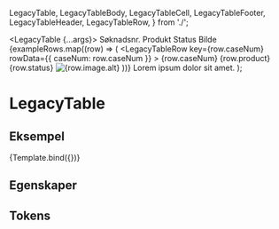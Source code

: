   LegacyTable,
  LegacyTableBody,
  LegacyTableCell,
  LegacyTableFooter,
  LegacyTableHeader,
  LegacyTableRow,
} from './';

<Meta
  title='Avviklet/LegacyTable'
  component={LegacyTable}
/>

  <LegacyTable {...args}>
    <LegacyTableHeader>
      <LegacyTableRow>
        <LegacyTableCell>Søknadsnr.</LegacyTableCell>
        <LegacyTableCell>Produkt</LegacyTableCell>
        <LegacyTableCell>Status</LegacyTableCell>
        <LegacyTableCell>Bilde</LegacyTableCell>
      </LegacyTableRow>
    </LegacyTableHeader>
    <LegacyTableBody>
      {exampleRows.map((row) => (
        <LegacyTableRow
          key={row.caseNum}
          rowData={{ caseNum: row.caseNum }}
        >
          <LegacyTableCell>{row.caseNum}</LegacyTableCell>
          <LegacyTableCell>{row.product}</LegacyTableCell>
          <LegacyTableCell>{row.status}</LegacyTableCell>
          <LegacyTableCell>
            <img
              src={row.image.src}
              alt={row.image.alt}
              className={classes.img}
            />
          </LegacyTableCell>
        </LegacyTableRow>
      ))}
    </LegacyTableBody>
    <LegacyTableFooter>
      <LegacyTableRow>
        <LegacyTableCell colSpan={5}>
          Lorem ipsum dolor sit amet.
        </LegacyTableCell>
      </LegacyTableRow>
    </LegacyTableFooter>
  </LegacyTable>
);

# LegacyTable

<Information text='deprecated' />

## Eksempel

<Canvas>
  <Story name='Eksempel'>{Template.bind({})}</Story>
</Canvas>

## Egenskaper

<ArgsTable story='Eksempel' />

## Tokens

<TokensTable
  componentName='table'
  description
  jsonKey='component.table'
  showPreview={false}
/>
